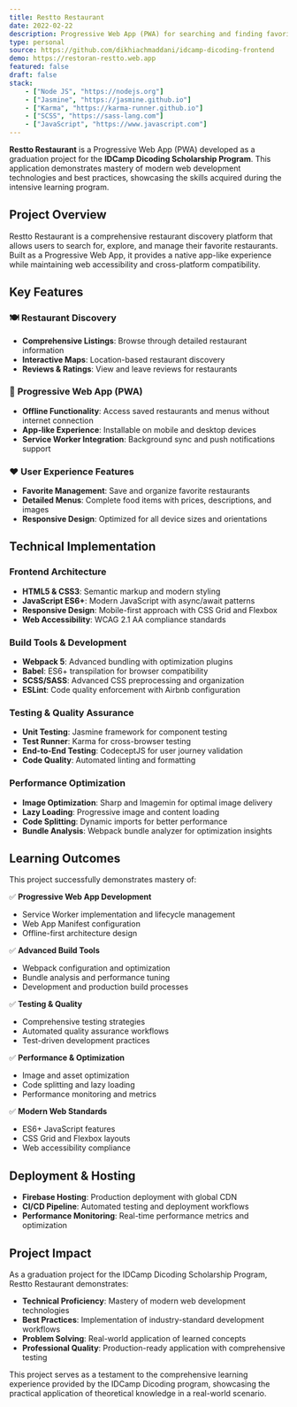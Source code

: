 ```yaml
---
title: Restto Restaurant
date: 2022-02-22
description: Progressive Web App (PWA) for searching and finding favorite restaurants - IDCamp Dicoding Graduation Project.
type: personal
source: https://github.com/dikhiachmaddani/idcamp-dicoding-frontend
demo: https://restoran-restto.web.app
featured: false
draft: false
stack:
    - ["Node JS", "https://nodejs.org"]
    - ["Jasmine", "https://jasmine.github.io"]
    - ["Karma", "https://karma-runner.github.io"]
    - ["SCSS", "https://sass-lang.com"]
    - ["JavaScript", "https://www.javascript.com"]
---
```


**Restto Restaurant** is a Progressive Web App (PWA) developed as a graduation project for the **IDCamp Dicoding Scholarship Program**. This application demonstrates mastery of modern web development technologies and best practices, showcasing the skills acquired during the intensive learning program.

## Project Overview

Restto Restaurant is a comprehensive restaurant discovery platform that allows users to search for, explore, and manage their favorite restaurants. Built as a Progressive Web App, it provides a native app-like experience while maintaining web accessibility and cross-platform compatibility.

## Key Features

### 🍽️ **Restaurant Discovery**
- **Comprehensive Listings**: Browse through detailed restaurant information
- **Interactive Maps**: Location-based restaurant discovery
- **Reviews & Ratings**: View and leave reviews for restaurants

### 📱 **Progressive Web App (PWA)**
- **Offline Functionality**: Access saved restaurants and menus without internet connection
- **App-like Experience**: Installable on mobile and desktop devices
- **Service Worker Integration**: Background sync and push notifications support

### ❤️ **User Experience Features**
- **Favorite Management**: Save and organize favorite restaurants
- **Detailed Menus**: Complete food items with prices, descriptions, and images
- **Responsive Design**: Optimized for all device sizes and orientations

## Technical Implementation

### **Frontend Architecture**
- **HTML5 & CSS3**: Semantic markup and modern styling
- **JavaScript ES6+**: Modern JavaScript with async/await patterns
- **Responsive Design**: Mobile-first approach with CSS Grid and Flexbox
- **Web Accessibility**: WCAG 2.1 AA compliance standards

### **Build Tools & Development**
- **Webpack 5**: Advanced bundling with optimization plugins
- **Babel**: ES6+ transpilation for browser compatibility
- **SCSS/SASS**: Advanced CSS preprocessing and organization
- **ESLint**: Code quality enforcement with Airbnb configuration

### **Testing & Quality Assurance**
- **Unit Testing**: Jasmine framework for component testing
- **Test Runner**: Karma for cross-browser testing
- **End-to-End Testing**: CodeceptJS for user journey validation
- **Code Quality**: Automated linting and formatting

### **Performance Optimization**
- **Image Optimization**: Sharp and Imagemin for optimal image delivery
- **Lazy Loading**: Progressive image and content loading
- **Code Splitting**: Dynamic imports for better performance
- **Bundle Analysis**: Webpack bundle analyzer for optimization insights

## Learning Outcomes

This project successfully demonstrates mastery of:

✅ **Progressive Web App Development**
- Service Worker implementation and lifecycle management
- Web App Manifest configuration
- Offline-first architecture design

✅ **Advanced Build Tools**
- Webpack configuration and optimization
- Bundle analysis and performance tuning
- Development and production build processes

✅ **Testing & Quality**
- Comprehensive testing strategies
- Automated quality assurance workflows
- Test-driven development practices

✅ **Performance & Optimization**
- Image and asset optimization
- Code splitting and lazy loading
- Performance monitoring and metrics

✅ **Modern Web Standards**
- ES6+ JavaScript features
- CSS Grid and Flexbox layouts
- Web accessibility compliance

## Deployment & Hosting

- **Firebase Hosting**: Production deployment with global CDN
- **CI/CD Pipeline**: Automated testing and deployment workflows
- **Performance Monitoring**: Real-time performance metrics and optimization

## Project Impact

As a graduation project for the IDCamp Dicoding Scholarship Program, Restto Restaurant demonstrates:
- **Technical Proficiency**: Mastery of modern web development technologies
- **Best Practices**: Implementation of industry-standard development workflows
- **Problem Solving**: Real-world application of learned concepts
- **Professional Quality**: Production-ready application with comprehensive testing

This project serves as a testament to the comprehensive learning experience provided by the IDCamp Dicoding program, showcasing the practical application of theoretical knowledge in a real-world scenario.